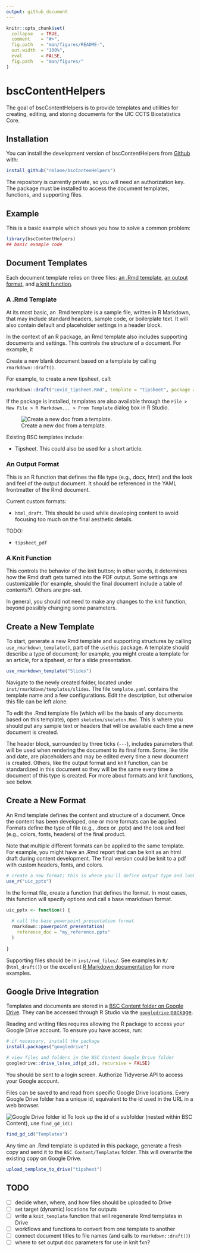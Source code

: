 ```yaml
---
output: github_document
---
```


<!-- README.md is generated from README.Rmd. Please edit that file -->

```r
knitr::opts_chunk$set(
  collapse   = TRUE,
  comment    = "#>",
  fig.path   = "man/figures/README-",
  out.width  = "100%",
  eval       = FALSE,
  fig.path   = "man/figures/"
)
```

# bscContentHelpers

<!-- badges: start -->
<!-- badges: end -->

The goal of bscContentHelpers is to provide templates and utilities for creating, editing, and storing documents for the UIC CCTS Biostatistics Core.

## Installation

You can install the development version of bscContentHelpers from [Github](https://github.com/) with:

``` r
install_github("rmlane/bscContenHelpers")
```

The repository is currently private, so you will need an authorization key. The package must be installed to access the document templates, functions, and supporting files.

## Example

This is a basic example which shows you how to solve a common problem:

```r
library(bscContentHelpers)
## basic example code
```

## Document Templates

Each document template relies on three files: [an .Rmd template](#rmd-template), [an output format](#output-format), and [a knit function](#knit-function).

### A .Rmd Template

At its most basic, an .Rmd template is a sample file, written in R Markdown, that may include standard headers, sample code, or boilerplate text. It will also contain default and placeholder settings in a header block. 





In the context of an R package, an Rmd template also includes supporting documents and settings. This controls the structure of a document. For example, it 

Create a new blank document based on a template by calling `rmarkdown::draft()`.

For example, to create a new tipsheet, call:

```r
rmarkdown::draft("covid_tipsheet.Rmd", template = "tipsheet", package = "bscContentHelpers")
```

If the package is installed, templates are also available through the `File > New File > R Markdown... > From Template` dialog box in R Studio.

![Create a new doc from a template.](man/figures/new_doc_from_template.png)

Existing BSC templates include:

* Tipsheet. This could also be used for a short article.

### An Output Format

This is an R function that defines the file type (e.g., docx, html) and the look and feel of the output document. It should be referenced in the YAML frontmatter of the Rmd document.

Current custom formats:

* `html_draft`. This should be used while developing content to avoid focusing too much on the final aesthetic details. 

TODO: 

* `tipsheet_pdf`


### A Knit Function {#knit-function}

This controls the behavior of the knit button; in other words, it determines how the Rmd draft gets turned into the PDF output. Some settings are customizable (for example, should the final document include a table of contents?). Others are pre-set.

In general, you should not need to make any changes to the knit function, beyond possibly changing some parameters.



## Create a New Template

To start, generate a new Rmd template and supporting structures by calling `use_rmarkdown_template()`, part of the `usethis` package. A template should describe a type of document; for example, you might create a template for an article, for a tipsheet, or for a slide presentation.

```r
use_rmarkdown_template("Slides")
```

Navigate to the newly created folder, located under `inst/rmarkdown/templates/slides`. The file `template.yaml` contains the template name and a few configurations. Edit the description, but otherwise this file can be left alone.

To edit the .Rmd template file (which will be the basis of any documents based on this template), open `skeleton/skeleton.Rmd`. This is where you should put any sample text or headers that will be available each time a new document is created. 

The header block, surrounded by three ticks (`---`), includes parameters that will be used when rendering the document to its final form. Some, like title and date, are placeholders and may be edited every time a new document is created. Others, like the output format and knit function, can be standardized in this document so they will be the same every time a document of this type is created. For more about formats and knit functions, see below.

## Create a New Format

An Rmd template defines the content and structure of a document. Once the content has been developed, one or more formats can be applied. Formats define the type of file (e.g., .docx or .pptx) and the look and feel (e.g., colors, fonts, headers) of the final product. 

Note that multiple different formats can be applied to the same template. For example, you might have an .Rmd report that can be knit as an html draft during content development. The final version could be knit to a pdf with custom headers, fonts, and colors.

```r
# create a new format; this is where you'll define output type and look & feel 
use_r("uic_pptx")
```
In the format file, create a function that defines the format. In most cases, this function will specify options and call a base rmarkdown format.

```r
uic_pptx <- function() {
 
  # call the base powerpoint_presentation format
  rmarkdown::powerpoint_presentation(
    reference_doc = "my_reference.pptx"
  )
   
}
```

Supporting files should be in `inst/rmd_files/`. See examples in `R/` (`html_draft()`) or the excellent [R Markdown documentation](https://bookdown.org/yihui/rmarkdown/) for more examples. 

## Google Drive Integration

Templates and documents are stored in a [BSC Content folder on Google Drive](https://drive.google.com/drive/folders/16XepzMyzRAK4pcuET8goearkb0J5GwLP). They can be accessed through R Studio via the [`googledrive` package](https://googledrive.tidyverse.org/). 

Reading and writing files requires allowing the R package to access your Google Drive account. To ensure you have access, run:

```r
# if necessary, install the package
install.packages("googledrive")

# view files and folders in the BSC Content Google Drive folder
googledrive::drive_ls(as_id(gd_id), recursive = FALSE)
```

You should be sent to a login screen. Authorize Tidyverse API to access your Google account.

Files can be saved to and read from specific Google Drive locations. Every Google Drive folder has a unique id, equivalent to the id used in the URL in a web browser.

![Google Drive folder id](man/figures/gd_id.png)
To look up the id of a subfolder (nested within BSC Content), use `find_gd_id()`

```r
find_gd_id("Templates")
```


Any time an .Rmd template is updated in this package, generate a fresh copy and send it to the `BSC Content/Templates` folder. This will overwrite the existing copy on Google Drive.

```r
upload_template_to_drive("tipsheet")
```


## TODO

- [ ] decide when, where, and how files should be uploaded to Drive
- [ ] set target (dynamic) locations for outputs
- [ ] write a `knit_template` function that will regenerate Rmd templates in Drive
- [ ] workflows and functions to convert from one template to another
- [ ] connect document titles to file names (and calls to `rmarkdown::draft()`)
- [ ] where to set output doc parameters for use in knit fxn?
